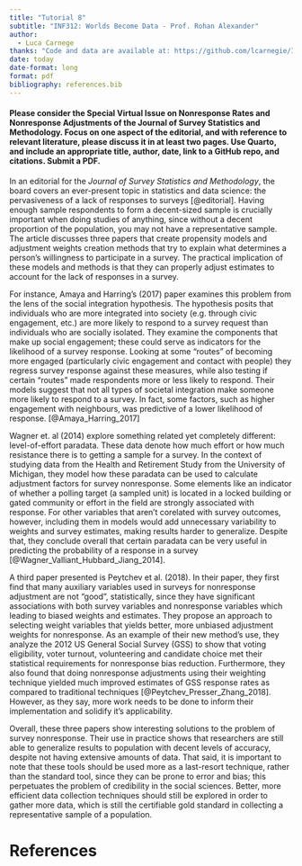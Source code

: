 ```yaml
---
title: "Tutorial 8"
subtitle: "INF312: Worlds Become Data - Prof. Rohan Alexander"
author: 
  - Luca Carnege
thanks: "Code and data are available at: https://github.com/lcarnegie/INF312/tree/main/W8%20-%20Hunt%20Data"
date: today
date-format: long
format: pdf
bibliography: references.bib
---
```


#### Please consider the Special Virtual Issue on Nonresponse Rates and Nonresponse Adjustments of the Journal of Survey Statistics and Methodology. Focus on one aspect of the editorial, and with reference to relevant literature, please discuss it in at least two pages. Use Quarto, and include an appropriate title, author, date, link to a GitHub repo, and citations. Submit a PDF.    

                                                                                
In an editorial for the *Journal of Survey Statistics and Methodology*, the board covers an ever-present topic in statistics and data science: the pervasiveness of a lack of responses to surveys [@editorial]. Having enough sample respondents to form a decent-sized sample is crucially important when doing studies of anything, since without a decent proportion of the population, you may not have a representative sample. The article discusses three papers that create propensity models and adjustment weights creation methods that try to explain what determines a person's willingness to participate in a survey. The practical implication of these models and methods is that they can properly adjust estimates to account for the lack of responses in a survey. 

For instance, Amaya and Harring's (2017) paper examines this problem from the lens of the social integration hypothesis. The hypothesis posits that individuals who are more integrated into society (e.g. through civic engagement, etc.) are more likely to respond to a survey request than individuals who are socially isolated. They examine the components that make up social engagement; these could serve as indicators for the likelihood of a survey response. Looking at some "routes" of becoming more engaged (particularly civic engagement and contact with people) they regress survey response against these measures, while also testing if certain "routes" made respondents more or less likely to respond. Their models suggest that not all types of societal integration make someone more likely to respond to a survey. In fact, some factors, such as higher engagement with neighbours, was predictive of a lower likelihood of response. [@Amaya_Harring_2017]

Wagner et. al (2014) explore something related yet completely different: level-of-effort paradata. These data denote how much effort or how much resistance there is to getting a sample for a survey. In the context of studying data from the Health and Retirement Study from the University of Michigan, they model how these paradata can be used to calculate adjustment factors for survey nonresponse. Some elements like an indicator of whether a polling target (a sampled unit) is located in a locked building or gated community or effort in the field are strongly associated with response. For other variables that aren't corelated with survey outcomes, however, including them in models would add unnecessary variability to weights and survey estimates, making results harder to generalize. Despite that, they conclude overall that certain paradata can be very useful in predicting the probability of a response in a survey 
[@Wagner_Valliant_Hubbard_Jiang_2014]. 

A third paper presented is Peytchev et al. (2018). In their paper, they first find that many auxiliary variables used in surveys for nonresponse adjustment are not "good", statistically, since they have significant associations with both survey variables and nonresponse variables which leading to biased weights and estimates. They propose an approach to selecting weight variables that yields better, more unbiased adjustment weights for nonresponse. As an example of their new method's use, they analyze the 2012 US General Social Survey (GSS) to show that voting eligibility, voter turnout, volunteering and candidate choice met their statistical requirements for nonresponse bias reduction. Furthermore, they also found that doing nonresponse adjustments using their weighting technique yielded much improved estimates of GSS response rates as compared to traditional techniques [@Peytchev_Presser_Zhang_2018]. However, as they say, more work needs to be done to inform their implementation and solidify it's applicability.

Overall, these three papers show interesting solutions to the problem of survey nonresponse. Their use in practice shows that researchers are still able to generalize results to population with decent levels of accuracy, despite not having extensive amounts of data. That said, it is important to note that these tools should be used more as a last-resort technique, rather than the standard tool, since they can be prone to error and bias; this perpetuates the problem of credibility in the social sciences. Better, more efficient data collection techniques should still be explored in order to gather more data, which is still the certifiable gold standard in collecting a representative sample of a population. 


\newpage


# References





